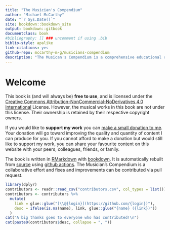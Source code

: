 ```yaml
--- 
title: "The Musician's Compendium"
author: "Michael McCarthy"
date: "`r Sys.Date()`"
site: bookdown::bookdown_site
output: bookdown::gitbook
documentclass: book
#bibliography: [] ### uncomment if using .bib
biblio-style: apalike
link-citations: yes
github-repo: mccarthy-m-g/musicians-compendium
description: "The Musican's Compendium is a comprehensive educational resource of all things music, covering music theory, performance, recording, and much more."
---
```


# Welcome

This book is (and will always be) **free to use**, and is licensed under the [Creative Commons Attribution-NonCommercial-NoDerivatives 4.0 International](http://creativecommons.org/licenses/by-nc-nd/4.0/) License. However, the musical works in this book are not under this license. Their ownership is retained by their respective copyright owners.

If you would like to **support my work** you can [make a small donation to me](https://www.paypal.com/donate/?token=_KFXcgpYHlQgtjDKSPBdRhIfSLoiQVKrNeyaxNvbzFDm3zqXDOkcTZ0R9F_VhTvY87_tXW&country.x=CA&locale.x=CA). Your donation will go toward improving the quality and quantity of content I can produce for you. If you cannot afford to make a donation but would still like to support my work, you can share your favourite content on this website with your peers, colleagues, friends, or family.

The book is written in [RMarkdown](https://rmarkdown.rstudio.com) with [bookdown](https://bookdown.org). It is automatically rebuilt from [source](https://github.com/mccarthy-m-g/musicians-compendium) using [github actions](https://help.github.com/en/actions). The Musician's Compendium is a collaborative effort and fixes and improvements can be contributed via pull request.

```r
library(dplyr)
contributors <- readr::read_csv("contributors.csv", col_types = list())
contributors <- contributors %>% 
  mutate(
    link = glue::glue("[\\@{login}](https://github.com/{login})"),
    desc = ifelse(is.na(name), link, glue::glue("{name} ({link})"))
  )
cat("A big thanks goes to everyone who has contributed!\n")
cat(paste0(contributors$desc, collapse = ", "))
```
